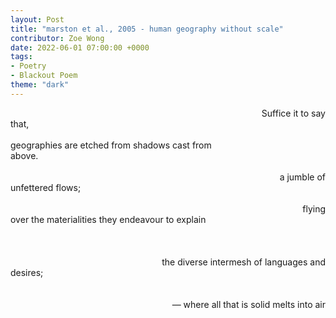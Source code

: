 ---
layout: Post
title: "marston et al., 2005 - human geography without scale"
contributor: Zoe Wong
date: 2022-06-01 07:00:00 +0000
tags: 
- Poetry
- Blackout Poem
theme: "dark"
---
<div class="human-geography">
<span style="float: right;">Suffice it to say</span><br />
<span>that,</span><br />
<br />
<span>geographies are etched from shadows cast from</span> <br />
<span>above.</span><br />
<br />
<span style="float: right;">a jumble of</span><br />
<span>unfettered flows;</span><br />
<br />
<span style="float: right;">flying</span><br />
<span style="display: block">over the materialities they endeavour to explain</span><br />
<br />
<br />
<span style="float: right;">the diverse intermesh of languages and </span><br />
<span>desires;</span><br />
<br />
<br />
<span style="float: right;">&mdash; where all that is solid melts into air</span><br />
</div>
